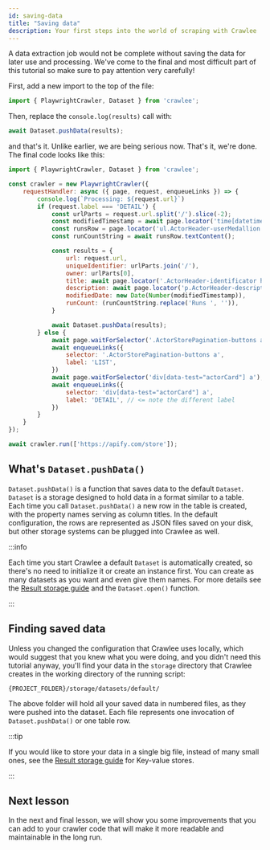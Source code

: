 ```yaml
---
id: saving-data
title: "Saving data"
description: Your first steps into the world of scraping with Crawlee
---
```



A data extraction job would not be complete without saving the data for later use and processing. We've come to the final and most difficult part of this tutorial so make sure to pay attention very carefully!

First, add a new import to the top of the file:

```ts
import { PlaywrightCrawler, Dataset } from 'crawlee';
```

Then, replace the `console.log(results)` call with:

```js
await Dataset.pushData(results);
```

and that's it. Unlike earlier, we are being serious now. That's it, we're done. The final code looks like this:

```js
import { PlaywrightCrawler, Dataset } from 'crawlee';

const crawler = new PlaywrightCrawler({
    requestHandler: async ({ page, request, enqueueLinks }) => {
        console.log(`Processing: ${request.url}`)
        if (request.label === 'DETAIL') {
            const urlParts = request.url.split('/').slice(-2);
            const modifiedTimestamp = await page.locator('time[datetime]').getAttribute('datetime');
            const runsRow = page.locator('ul.ActorHeader-userMedallion > li').filter({ hasText: 'Runs' });
            const runCountString = await runsRow.textContent();

            const results = {
                url: request.url,
                uniqueIdentifier: urlParts.join('/'),
                owner: urlParts[0],
                title: await page.locator('.ActorHeader-identificator h1').textContent(),
                description: await page.locator('p.ActorHeader-description').textContent(),
                modifiedDate: new Date(Number(modifiedTimestamp)),
                runCount: (runCountString.replace('Runs ', '')),
            }

            await Dataset.pushData(results);
        } else {
            await page.waitForSelector('.ActorStorePagination-buttons a');
            await enqueueLinks({
                selector: '.ActorStorePagination-buttons a',
                label: 'LIST',
            })
            await page.waitForSelector('div[data-test="actorCard"] a');
            await enqueueLinks({
                selector: 'div[data-test="actorCard"] a',
                label: 'DETAIL', // <= note the different label
            })
        }
    }
});

await crawler.run(['https://apify.com/store']);
```

## What's `Dataset.pushData()`

&#8203;<ApiLink to="core/class/Dataset#pushData">`Dataset.pushData()`</ApiLink> is a function that saves data to the default <ApiLink to="core/class/Dataset">`Dataset`</ApiLink>. `Dataset` is a storage designed to hold data in a format similar to a table. Each time you call `Dataset.pushData()` a new row in the table is created, with the property names serving as column titles. In the default configuration, the rows are represented as JSON files saved on your disk, but other storage systems can be plugged into Crawlee as well.

:::info

Each time you start Crawlee a default `Dataset` is automatically created, so there's no need to initialize it or create an instance first. You can create as many datasets as you want and even give them names. For more details see the [Result storage guide](../guides/result-storage#dataset) and the <ApiLink to="core/class/Dataset#open">`Dataset.open()`</ApiLink> function.

:::

## Finding saved data

Unless you changed the configuration that Crawlee uses locally, which would suggest that you knew what you were doing, and you didn't need this tutorial anyway, you'll find your data in the `storage` directory that Crawlee creates in the working directory of the running script:

```
{PROJECT_FOLDER}/storage/datasets/default/
```

The above folder will hold all your saved data in numbered files, as they were pushed into the dataset. Each file represents one invocation of `Dataset.pushData()` or one table row.

:::tip

If you would like to store your data in a single big file, instead of many small ones, see the [Result storage guide](../guides/result-storage#key-value-store) for Key-value stores.

:::

## Next lesson

In the next and final lesson, we will show you some improvements that you can add to your crawler code that will make it more readable and maintainable in the long run.
